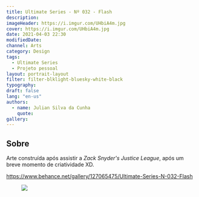 ```yaml
---
title: Ultimate Series - Nº 032 - Flash
description:
imageHeader: https://i.imgur.com/UHbiA4m.jpg
cover: https://i.imgur.com/UHbiA4m.jpg
date: 2021-04-03 22:30
modifiedDate:
channel: Arts
category: Design
tags:
  - Ultimate Series
  - Projeto pessoal
layout: portrait-layout
filter: filter-blklight-bluesky-white-black
typography:
draft: false
lang: "en-us"
authors:
  - name: Julian Silva da Cunha
    quote:
gallery:
---
```


## Sobre

Arte construída após assistir a _Zack Snyder's Justice League_, após um breve momento de criatividade XD.

https://www.behance.net/gallery/127065475/Ultimate-Series-N-032-Flash

<figure>
<img src="https://i.imgur.com/UHbiA4m.jpg" className="max-w-full mx-auto block"/>
</figure>
